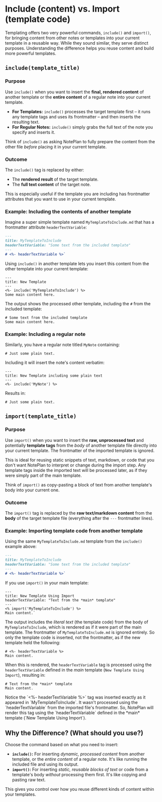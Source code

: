 
# Include (content) vs. Import (template code)

Templating offers two very powerful commands, `include()` and `import()`, for bringing content from other notes or templates into your current template in a reusable way. While they sound similar, they serve distinct purposes. Understanding the difference helps you reuse content and build more powerful templates.

## `include(template_title)` 

### Purpose

Use `include()` when you want to insert the **final, rendered content** of another template or the **entire content** of a regular note into your current template.

*   **For Templates:** `include()` processes the target template first – it runs any template tags and uses its frontmatter – and then inserts the resulting text.
*   **For Regular Notes:** `include()` simply grabs the full text of the note you specify and inserts it.

Think of `include()` as asking NotePlan to fully prepare the content from the other file *before* placing it in your current template. 

### Outcome

The `include()` tag is replaced by either:

*   The **rendered result** of the target template.
*   The **full text content** of the target note.

<Callout>
This is especially useful if the template you are including has frontmatter attributes that you want to use in your current template.
</Callout>

### Example: Including the contents of another template

Imagine a super simple template named `MyTemplateToInclude.md` that has a frontmatter attribute `headerTextVariable`:

```markdown
---
title: MyTemplateToInclude
headerTextVariable: "Some text from the included template"
---
# <%- headerTextVariable %>`
```

Using `include()` in another template lets you insert this content from the other template into your current template:

```
---
title: New Template
---
<%- include('MyTemplateToInclude') %>
Some main content here.
```

The output shows the processed other template, including the `#` from the included template:

```
# Some text from the included template
Some main content here.
```

### Example: Including a regular note

Similarly, you have a regular note titled `MyNote` containing:
```
# Just some plain text.
```

Including it will insert the note's content verbatim:

```
---
title: New Template including some plain text
---
<%- include('MyNote') %>
```

Results in:

```
# Just some plain text.
```


## `import(template_title)`

### Purpose

Use `import()` when you want to insert the **raw, unprocessed text** and potentially **template tags** from the *body* of another template file directly into your current template. The frontmatter of the imported template is ignored.

This is ideal for reusing static snippets of text, markdown, or code that you don't want NotePlan to interpret or change during the import step. Any template tags inside the imported text will be processed later, as if they were simply part of the main template.

Think of `import()` as copy-pasting a block of text from another template's body into your current one.

### Outcome

The `import()` tag is replaced by the **raw text/markdown content** from the **body** of the target template file (everything after the `---` frontmatter lines).

### Example: Importing template code from another template

Using the same `MyTemplateToInclude.md` template from the `include()` example above:

```markdown
---
title: MyTemplateToInclude
headerTextVariable: "Some text from the included template"
---
# <%- headerTextVariable %>`
```

If you use `import()` in your main template:

```
---
title: New Template Using Import
headerTextVariable: "Text from the *main* template"
---
<% import('MyTemplateToInclude') %>
Main content.`
```

The output includes the *literal text* (the template code) from the body of `MyTemplateToInclude`, which is rendered as if it were part of the main template. The frontmatter of `MyTemplateToInclude.md` is ignored entirely.
So only the template code is inserted, not the frontmatter, as if the new template held the following:
```
# <%- headerTextVariable %>
Main content.
```

When this is rendered, the `headerTextVariable` tag is processed using the `headerTextVariable` defined in the *main* template (`New Template Using Import`), resulting in:

```
# Text from the *main* template
Main content.
```

<Callout>
Notice the `<%- headerTextVariable %>` tag was inserted exactly as it appeared in `MyTemplateToInclude`. It wasn't processed using the `headerTextVariable` from the imported file's frontmatter. So, NotePlan will render this tag using the `headerTextVariable` defined in the *main* template (`New Template Using Import`).
</Callout>

## Why the Difference? (What should you use?)

Choose the command based on what you need to insert:

*   **`include()`:** For inserting *dynamic, processed content* from another template, or the *entire content* of a regular note. It's like running the included file and using its output.
*   **`import()`:** For inserting *static, reusable blocks of text* or code from a template's body *without* processing them first. It's like copying and pasting raw text.

This gives you control over how you reuse different kinds of content within your templates. 